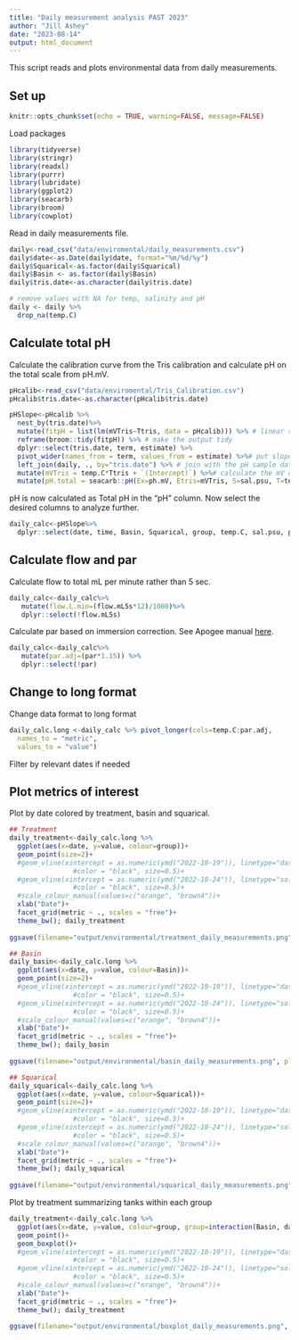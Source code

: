 ```yaml
---
title: "Daily measurement analysis PAST 2023"
author: "Jill Ashey"
date: "2023-08-14"
output: html_document
---
```


This script reads and plots environmental data from daily measurements.  

## Set up 

```r
knitr::opts_chunk$set(echo = TRUE, warning=FALSE, message=FALSE)
```

Load packages
```r
library(tidyverse)
library(stringr)
library(readxl)
library(purrr)
library(lubridate)
library(ggplot2)
library(seacarb)
library(broom)
library(cowplot)
```

Read in daily measurements file.  

```r
daily<-read_csv("data/enviromental/daily_measurements.csv")
daily$date<-as.Date(daily$date, format="%m/%d/%y")
daily$Squarical<-as.factor(daily$Squarical)
daily$Basin <- as.factor(daily$Basin)
daily$tris.date<-as.character(daily$tris.date)

# remove values with NA for temp, salinity and pH
daily <- daily %>%
  drop_na(temp.C)
```

## Calculate total pH  

Calculate the calibration curve from the Tris calibration and calculate pH on the total scale from pH.mV.   
```r
pHcalib<-read_csv("data/enviromental/Tris_Calibration.csv")
pHcalib$tris.date<-as.character(pHcalib$tris.date)

pHSlope<-pHcalib %>%
  nest_by(tris.date)%>%
  mutate(fitpH = list(lm(mVTris~Ttris, data = pHcalib))) %>% # linear regression of mV and temp of the tris
  reframe(broom::tidy(fitpH)) %>% # make the output tidy
  dplyr::select(tris.date, term, estimate) %>%
  pivot_wider(names_from = term, values_from = estimate) %>%# put slope and intercept in their own column
  left_join(daily, ., by="tris.date") %>% # join with the pH sample data
  mutate(mVTris = temp.C*Ttris + `(Intercept)`) %>%# calculate the mV of the tris at temperature in which the pH of the tanks were measured
  mutate(pH.total = seacarb::pH(Ex=ph.mV, Etris=mVTris, S=sal.psu, T=temp.C)) # calculate pH of the tanks using the pH seacarb function
```

pH is now calculated as Total pH in the "pH" column. Now select the desired columns to analyze further.  
```r
daily_calc<-pHSlope%>%
  dplyr::select(date, time, Basin, Squarical, group, temp.C, sal.psu, par, flow.mL5s, ph.nbs, pH.total)
```

## Calculate flow and par

Calculate flow to total mL per minute rather than 5 sec.  
```r
daily_calc<-daily_calc%>%
   mutate(flow.L.min=(flow.mL5s*12)/1000)%>%
   dplyr::select(!flow.mL5s)
```

Calculate par based on immersion correction. See Apogee manual [here](https://www.apogeeinstruments.com/underwater-par-measurements/).
```r
daily_calc<-daily_calc%>%
   mutate(par.adj=(par*1.15)) %>%
   dplyr::select(!par)
```

## Change to long format

Change data format to long format 
```r
daily_calc.long <-daily_calc %>% pivot_longer(cols=temp.C:par.adj,
  names_to = "metric",
  values_to = "value")
```

Filter by relevant dates if needed

## Plot metrics of interest  

Plot by date colored by treatment, basin and squarical.      
```r
## Treatment
daily_treatment<-daily_calc.long %>%
  ggplot(aes(x=date, y=value, colour=group))+
  geom_point(size=2)+
  #geom_vline(xintercept = as.numeric(ymd("2022-10-19")), linetype="dashed", 
                #color = "black", size=0.5)+
  #geom_vline(xintercept = as.numeric(ymd("2022-10-24")), linetype="solid", 
                #color = "black", size=0.5)+
  #scale_colour_manual(values=c("orange", "brown4"))+
  xlab("Date")+
  facet_grid(metric ~ ., scales = "free")+
  theme_bw(); daily_treatment
  
ggsave(filename="output/environmental/treatment_daily_measurements.png", plot=daily_treatment, dpi=300, width=6, height=8, units="in")

## Basin
daily_basin<-daily_calc.long %>%
  ggplot(aes(x=date, y=value, colour=Basin))+
  geom_point(size=2)+
  #geom_vline(xintercept = as.numeric(ymd("2022-10-19")), linetype="dashed", 
                #color = "black", size=0.5)+
  #geom_vline(xintercept = as.numeric(ymd("2022-10-24")), linetype="solid", 
                #color = "black", size=0.5)+
  #scale_colour_manual(values=c("orange", "brown4"))+
  xlab("Date")+
  facet_grid(metric ~ ., scales = "free")+
  theme_bw(); daily_basin
  
ggsave(filename="output/environmental/basin_daily_measurements.png", plot=daily_basin, dpi=300, width=6, height=8, units="in")

## Squarical
daily_squarical<-daily_calc.long %>%
  ggplot(aes(x=date, y=value, colour=Squarical))+
  geom_point(size=2)+
  #geom_vline(xintercept = as.numeric(ymd("2022-10-19")), linetype="dashed", 
                #color = "black", size=0.5)+
  #geom_vline(xintercept = as.numeric(ymd("2022-10-24")), linetype="solid", 
                #color = "black", size=0.5)+
  #scale_colour_manual(values=c("orange", "brown4"))+
  xlab("Date")+
  facet_grid(metric ~ ., scales = "free")+
  theme_bw(); daily_squarical
  
ggsave(filename="output/environmental/squarical_daily_measurements.png", plot=daily_squarical, dpi=300, width=6, height=8, units="in")
```

Plot by treatment summarizing tanks within each group    
```r
daily_treatment<-daily_calc.long %>%
  ggplot(aes(x=date, y=value, colour=group, group=interaction(Basin, date)))+
  geom_point()+
  geom_boxplot()+
  #geom_vline(xintercept = as.numeric(ymd("2022-10-19")), linetype="dashed", 
                #color = "black", size=0.5)+
  #geom_vline(xintercept = as.numeric(ymd("2022-10-24")), linetype="solid", 
                #color = "black", size=0.5)+
  #scale_colour_manual(values=c("orange", "brown4"))+
  xlab("Date")+
  facet_grid(metric ~ ., scales = "free")+
  theme_bw(); daily_treatment

ggsave(filename="output/environmental/boxplot_daily_measurements.png", plot=daily_treatment, dpi=300, width=6, height=8, units="in")
```








